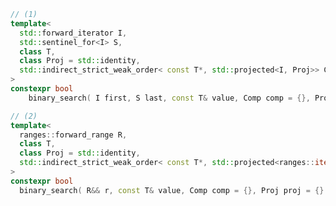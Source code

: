 ```cpp
// (1)
template<
  std::forward_iterator I,
  std::sentinel_for<I> S,
  class T,
  class Proj = std::identity,
  std::indirect_strict_weak_order< const T*, std::projected<I, Proj>> Comp = ranges::less
>
constexpr bool
    binary_search( I first, S last, const T& value, Comp comp = {}, Proj proj = {} );

// (2)
template<
  ranges::forward_range R,
  class T,
  class Proj = std::identity,
  std::indirect_strict_weak_order< const T*, std::projected<ranges::iterator_t<R>, Proj>> Comp = ranges::less
>
constexpr bool
  binary_search( R&& r, const T& value, Comp comp = {}, Proj proj = {} );
```
